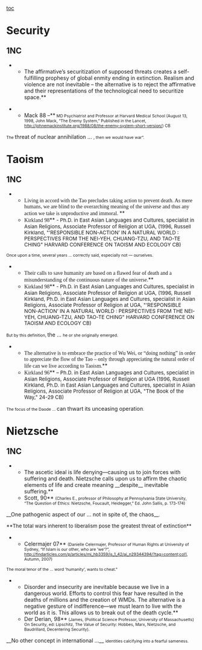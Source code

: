 [[toc]]
=<span style="line-height: 24px;">Security</span>= 
==<span style="line-height: 24px;">1NC</span>== 


**<span style="background-color: white;">The affirmative’s securitization of supposed threats creates a self-fulfilling prophesy of global enmity ending in extinction. Realism and violence are not inevitable – the alternative is to </span>reject the affirmative and their representations of the technological need to securitize space.**

**<span style="background-color: white;">Mack 88 –</span>**<span style="background-color: white; font-size: 8pt;"> MD Psychiatrist and Professor at Harvard Medical School (August 13, 1998, John Mack, “The Enemy System,” Published in the Lancet,</span><span style="font-size: 8pt;"> http://johnemackinstitute.org/1988/08/the-enemy-system-short-version/</span><span style="background-color: white; font-size: 8pt;">) CB</span>



<span style="font-size: 8pt;">The </span><span class="Underline">threat of nuclear annihilation … </span><span style="font-size: 8pt;">, then we would have war”.</span>


=<span style="line-height: 24px;">Taoism</span>= 
==<span style="line-height: 24px;">1NC</span>== 

**<span style="font-family: Georgia,serif;">Living in accord with the Tao precludes taking action to prevent death. As mere humans, we are blind to the overarching meaning of the universe and thus any action we take is unproductive and immoral. </span>**
**<span style="font-family: Georgia,serif;">Kirkland 98</span>**<span style="font-size: 10pt;"> - Ph.D. in East Asian Languages and Cultures, specialist in Asian Religions, Associate Professor of Religion at UGA, (1996, Russell Kirkland, "’RESPONSIBLE NON-ACTION’ IN A NATURAL WORLD : PERSPECTIVES FROM THE NEI-YEH, CHUANG-TZU, AND TAO-TE CHING" HARVARD CONFERENCE ON TAOISM AND ECOLOGY CB)</span>

<span style="font-size: 8pt;">Once upon a time, several years … correctly said, especially not — ourselves.</span>


**<span style="font-family: Georgia,serif;">Their calls to save humanity are based on a flawed fear of death and a misunderstanding of the continuous nature of the universe.</span>**
**<span style="font-family: Georgia,serif;">Kirkland 98</span>**<span style="font-size: 10pt;"> - Ph.D. in East Asian Languages and Cultures, specialist in Asian Religions, Associate Professor of Religion at UGA, (1996, Russell Kirkland, Ph.D. in East Asian Languages and Cultures, specialist in Asian Religions, Associate Professor of Religion at UGA, "’RESPONSIBLE NON-ACTION’ IN A NATURAL WORLD : PERSPECTIVES FROM THE NEI-YEH, CHUANG-TZU, AND TAO-TE CHING" HARVARD CONFERENCE ON TAOISM AND ECOLOGY CB)</span>

<span style="font-size: 8pt;">But by this definition, </span>the … <span style="font-size: 8pt;">he or she originally emerged.</span>


**<span style="font-family: Georgia,serif;">The alternative is to embrace the practice of Wu Wei, or “doing nothing” in order to appreciate the flow of the Tao – only through appreciating the natural order of life can we live according to Taoism.</span>**
**<span style="font-family: Georgia,serif;">Kirkland 96</span>**<span style="font-size: 10pt;"> – Ph.D. in East Asian Languages and Cultures, specialist in Asian Religions, Associate Professor of Religion at UGA (1996, Russell Kirkland, Ph.D. in East Asian Languages and Cultures, specialist in Asian Religions, Associate Professor of Religion at UGA, "The Book of the Way," 24-29 CB)</span>

<span style="font-size: 8pt;">The focus of the Daode … </span><span class="Underline">can thwart its unceasing operation</span><span style="font-size: 8pt;">.</span>

=<span style="line-height: 24px;">Nietzsche</span>= 
==<span style="line-height: 24px;">1NC</span>== 
**The ascetic ideal is life denying—causing us to join forces with suffering and death. Nietzsche calls upon us to affirm the chaotic elements of life and create meaning __despite__ inevitable suffering.**
**Scott, 90** <span style="font-size: 8pt;">(Charles E., professor of Philosophy at Pennsylvania State University, “The Question of Ethics: Nietzsche, Foucault, Heidegger,” Ed. John Sallis, p. 173-174)</span>

__One pathogenic aspect of our … not in spite of, the chaos__<span style="font-size: 8pt;">. </span>


<span style="font-size: 10pt;">**The total wars inherent to liberalism pose the greatest threat of extinction**</span>
**Celermajer 07** <span style="font-size: 8pt;">(Danielle Celermajer, Professor of Human Rights at University of Sydney, “If Islam is our other, who are 'we'?”, http://findarticles.com/p/articles/mi_hb3359/is_1_42/ai_n29344394/?tag=content;col1, Autumn, 2007)</span>

<span style="font-size: 8pt;">The moral tenor of the … word 'humanity', wants to cheat."</span>


**Disorder and insecurity are inevitable because we live in a dangerous world. Efforts to control this fear have resulted in the deaths of millions and the creation of WMDs. The alternative is a negative gesture of indifference—we must learn to live with the world as it is. This allows us to break out of the death cycle.**
**Der Derian, 98**<span style="font-size: 8pt;"> (James, (Political Science Professor, University of Massachusetts) On Security, ed: Lipschitz, The Value of Security: Hobbes, Marx, Nietzsche, and Baudrillard, Decentering Security). </span>

__No other concept in international …__ <span style="font-size: 8pt;">identities calcifying into a fearful sameness. </span>